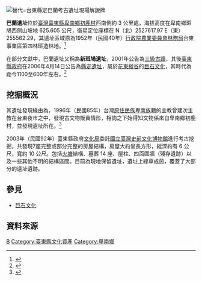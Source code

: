 [[File:台東縣定巴蘭考古遺址解說牌.jpg|替代=台東縣定巴蘭考古遺址現場解說牌]]
{{tw monument
|name = 巴蘭遺址
|image =
|imagename = 
|othername= 巴蘭遺址
|formalname= 巴蘭遺址
|level = [[臺東縣文化資產列表#老番社遺址|老番社遺址]]
|class= 遺址
|location = {{TWN}}[[臺東縣|臺東縣]][[卑南鄉|卑南鄉]]初鹿村
|time = 2006/04/14
|cost = 
|open = 2006/04/14
}}

'''巴蘭遺址'''位於[[臺灣|臺灣]][[臺東縣|臺東縣]][[卑南鄉|卑南鄉]][[初鹿村|初鹿村]]西南側約 3 公里處，海拔高度在卑南鄉斑鳩西側山坡地 625.605 公尺，衛星定位座標在 N（北）2527617.97  E（東）255562.29，其遺址區域原為1952年（民國40年）[[行政院|行政院]][[行政院农业委员会|農業委員會]][[林務局|林務局]]台東事業區第四林班造林地。<ref>{{cite web |url=http://pailan.dmtip.gov.tw/about/about03.html4 |title=台東縣政府 原住民數位博物館 巴蘭遺址 }}{{dead link|date=2017年12月 |bot=InternetArchiveBot |fix-attempted=yes }}</ref>

在部分文獻中，巴蘭遺址又稱為'''新斑鳩遺址'''，2001年公告為[[三級古蹟|三級古蹟]]，其後[[臺東縣政府|臺東縣政府]]在2006年4月14日公告為[[縣定遺址|縣定遺址]]，屬於[[花東縱谷|花東縱谷]]的[[巨石文化|巨石文化]]，其時代為距今1100至600年左右。<ref>{{cite web |url=http://www.boch.gov.tw/boch/frontsite/cultureassets/caseBasicInfoAction.do?method=doViewCaseBasicInfo&caseId=VC09710000000&version=1&assetsClassifyId=2.1 |title=文化部文化資產局 巴蘭遺址 |date=2006-04-14 |accessdate=2006-04-14 |deadurl=yes |archiveurl=https://web.archive.org/web/20141014063210/http://www.boch.gov.tw/boch/frontsite/cultureassets/caseBasicInfoAction.do?method=doViewCaseBasicInfo&caseId=VC09710000000&version=1&assetsClassifyId=2.1 |archivedate=2014-10-14 }}</ref>

== 挖掘概況 ==
其遺址發現緣由為，1996年（民國85年）台灣[[原住民族|原住民族]][[卑南族|卑南族]]籍的主教曾建次主教在台東夜市之中，發現古文物販賣情形，相詢之下始得知文物係來自卑南鄉初鹿村，並發現遺址所在。<ref>{{cite web |url=http://www.ccl.ttct.edu.tw/ch/aioshow.aspx?path=135&guid=7802f48b-0460-489c-886d-4037d264bfe2&lang=zh-tw |title=臺東縣政府文化處 文化資產 |date=2008-02-08 |accessdate=2008-02-08 |archive-url=https://web.archive.org/web/20101027193614/http://www.ccl.ttct.edu.tw/ch/aioshow.aspx?path=135&guid=7802f48b-0460-489c-886d-4037d264bfe2&lang=zh-tw |archive-date=2010-10-27 |dead-url=yes }}</ref>

2003年（民國92年）臺東縣政府[[文化局|文化局]]委託[[國立臺灣史前文化博物館|國立臺灣史前文化博物館]]進行考古挖掘，共發現7座完整或部分完整的房屋結構，房屋大約呈長方形，縱深約有 6 公尺，寬約 10 公尺。包括[[火塘|火塘]]結構、墓葬 14 座、屋柱、四面圍牆（殘存遺跡）以及一些其他不明的結構區間。目前為現地保留遺址，遺址上綠草成茵，覆蓋了大部分的遺址遺跡。

== 參見 ==
*[[巨石文化|巨石文化]]

== 資料來源 ==
{{Reflist|2}}

{{台灣考古遺址}}
{{臺東縣文化資產}}

[[Category:台湾史前时期遗址|B]]
[[Category:臺東縣文化資產|Category:臺東縣文化資產]]
[[Category:卑南鄉|Category:卑南鄉]]